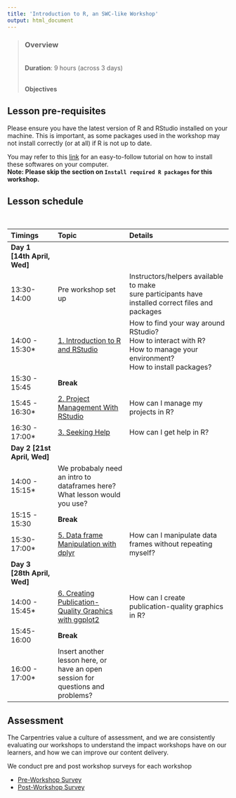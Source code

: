```yaml
---
title: 'Introduction to R, an SWC-like Workshop'
output: html_document
---
```


> ### Overview
><br />
> **Duration**: 9 hours (across 3 days)
><br />
><br />
>
> **Objectives**
>
>

## Lesson pre-requisites
Please ensure you have the latest version of R and RStudio installed on your 
machine. This is important, as some packages used in the workshop may not 
install correctly (or at all) if R is not up to date.  

You may refer to this [link](https://datacarpentry.org/R-ecology-lesson/#preparations)
for an easy-to-follow tutorial on how to install these softwares on your computer.  
**Note: Please skip the section on `Install required R packages` for this workshop.**


## Lesson schedule
<br/>

|Timings|Topic|Details|
|:----------|:----------------|:-----------------------|
|**Day 1 [14th April, Wed]**  ||
|13:30-14:00|Pre workshop set up|Instructors/helpers available to make<br>sure participants have installed correct files and packages|
|14:00 - 15:30*|[1. Introduction to R and RStudio](http://swcarpentry.github.io/r-novice-gapminder/01-rstudio-intro/index.html)| How to find your way around RStudio?<br>How to interact with R?<br>How to manage your environment?<br>How to install packages?|
|15:30 - 15:45|**Break**||
|15:45 - 16:30*|[2. Project Management With RStudio](http://swcarpentry.github.io/r-novice-gapminder/02-project-intro/index.html)| How can I manage my projects in R? |
|16:30 - 17:00*|[3. Seeking Help](http://swcarpentry.github.io/r-novice-gapminder/03-seeking-help/index.html)|How can I get help in R?|
|**Day 2 [21st April, Wed]**||
|14:00 - 15:15*|We probabaly need an intro to dataframes here? What lesson would you use?	||
|15:15 - 15:30|**Break**||
|15:30- 17:00*|[5. Data frame Manipulation with dplyr](http://swcarpentry.github.io/r-novice-gapminder/13-dplyr/index.html)| How can I manipulate data frames without repeating myself? |
|**Day 3 [28th April, Wed]** ||
|14:00 - 15:45*|[6. Creating Publication-Quality Graphics with ggplot2](http://swcarpentry.github.io/r-novice-gapminder/08-plot-ggplot2/index.html)|How can I create publication-quality graphics in R?|
|15:45- 16:00|**Break**||
|16:00 - 17:00*|Insert another lesson here, or have an open session for questions and problems?	| |

## Assessment
The Carpentries value a culture of assessment, and we are consistently 
evaluating our workshops to understand the impact workshops have on our 
learners, and how we can improve our content delivery.  

We conduct pre and post workshop surveys for each workshop

* [Pre-Workshop Survey](https://www.surveymonkey.com/r/Preview/?sm=V6gQbbOKn3NoPKfYKHjAKu_2BBCdtXXsTS2pf1BIdARccEtJQqlu1KFB2j2TcF0MCn)
* [Post-Workshop Survey](https://www.surveymonkey.com/r/Preview/?sm=uN5QPa4MbF1_2BB1plbLWnL1ZUc7Nttqici0Nc0e3G4RahMwwGW5NUp4U5PKQDYmky)

<br/>
<br/>
